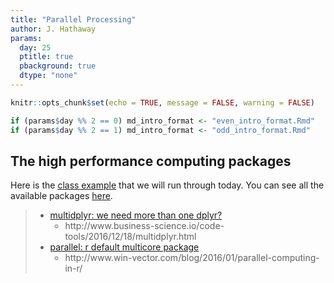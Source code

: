 ```yaml
---
title: "Parallel Processing"
author: J. Hathaway
params:
  day: 25
  ptitle: true
  pbackground: true
  dtype: "none"
---
```


```r
knitr::opts_chunk$set(echo = TRUE, message = FALSE, warning = FALSE)

if (params$day %% 2 == 0) md_intro_format <- "even_intro_format.Rmd"
if (params$day %% 2 == 1) md_intro_format <- "odd_intro_format.Rmd"

```


## The high performance computing packages

Here is the [class example](../parallel.html) that we will run through today.  You can see all the available packages [here](https://cran.r-project.org/web/views/HighPerformanceComputing.html).

> - [multidplyr: we need more than one dplyr?](http://www.business-science.io/code-tools/2016/12/18/multidplyr.html)
>     - http://www.business-science.io/code-tools/2016/12/18/multidplyr.html
> - [parallel: r default multicore package](http://stat.ethz.ch/R-manual/R-devel/library/parallel/doc/parallel.pdf)
>     - http://www.win-vector.com/blog/2016/01/parallel-computing-in-r/




